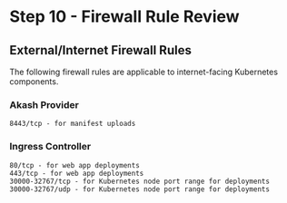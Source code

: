 # Step 10 - Firewall Rule Review

## External/Internet Firewall Rules

The following firewall rules are applicable to internet-facing Kubernetes components.

### **Akash Provider**

```
8443/tcp - for manifest uploads
```

### **Ingress Controller**

```
80/tcp - for web app deployments
443/tcp - for web app deployments
30000-32767/tcp - for Kubernetes node port range for deployments
30000-32767/udp - for Kubernetes node port range for deployments
```
